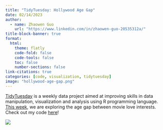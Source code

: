 ```yaml
---
title: "TidyTuesday: Hollywood Age Gap"
date: 02/14/2023
author:
  - name: Zhaowen Guo
    url: "https://www.linkedin.com/in/zhaowen-guo-20535312a/"
title-block-banner: true
format:
  html:
    theme: flatly
    code-fold: false
    code-tools: false
    toc: false
    number-sections: false
link-citations: true
categories: [code, visualization, tidytuesday]
image: "hollywood-age-gap.png"
---
```


[TidyTuesday](https://github.com/rfordatascience/tidytuesday) is a weekly data project aimed at improving skills in data manipulation, visualization and analysis using R programming language. [This week](https://github.com/rfordatascience/tidytuesday/blob/master/data/2023/2023-02-14/readme.md), we are exploring the age gap between movie love interests. Check out my code [here](https://github.com/zwguo95/TidyTuesday/tree/main/2023/0214)!

![](hollywood-age-gap.png)
